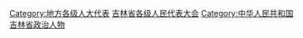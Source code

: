 [[Category:地方各级人大代表|Category:地方各级人大代表]]
[[Category:吉林省各级人民代表大会|]]
[[Category:中华人民共和国吉林省政治人物|Category:中华人民共和国吉林省政治人物]]